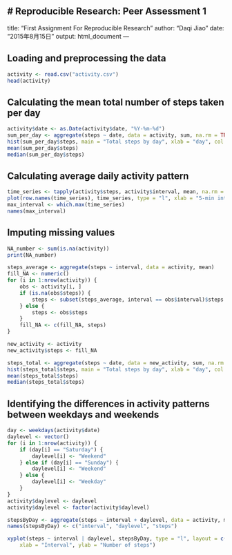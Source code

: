 # Reproducible Research: Peer Assessment 1
---
title: "First Assignment For Reproducible Research"
author: "Daqi Jiao"
date: "2015年8月15日"
output: html_document
---

## Loading and preprocessing the data

```r
activity <- read.csv("activity.csv")
head(activity)
```

## Calculating the mean total number of steps taken per day

```r
activity$date <- as.Date(activity$date, "%Y-%m-%d")
sum_per_day <- aggregate(steps ~ date, data = activity, sum, na.rm = TRUE)
hist(sum_per_day$steps, main = "Total steps by day", xlab = "day", col = "red")
mean(sum_per_day$steps)
median(sum_per_day$steps)
```

## Calculating average daily activity pattern

```r
time_series <- tapply(activity$steps, activity$interval, mean, na.rm = TRUE)
plot(row.names(time_series), time_series, type = "l", xlab = "5-min interval", ylab = "Averages across all days", main = "Daily activity pattern", col = "green")
max_interval <- which.max(time_series)
names(max_interval)
```

## Imputing missing values

```r
NA_number <- sum(is.na(activity))
print(NA_number)

steps_average <- aggregate(steps ~ interval, data = activity, mean)
fill_NA <- numeric()
for (i in 1:nrow(activity)) {
    obs <- activity[i, ]
    if (is.na(obs$steps)) {
        steps <- subset(steps_average, interval == obs$interval)$steps
    } else {
        steps <- obs$steps
    }
    fill_NA <- c(fill_NA, steps)
}

new_activity <- activity
new_activity$steps <- fill_NA

steps_total <- aggregate(steps ~ date, data = new_activity, sum, na.rm = TRUE)
hist(steps_total$steps, main = "Total steps by day", xlab = "day", col = "blue")
mean(steps_total$steps)
median(steps_total$steps)
```

## Identifying the differences in activity patterns between weekdays and weekends

```r
day <- weekdays(activity$date)
daylevel <- vector()
for (i in 1:nrow(activity)) {
    if (day[i] == "Saturday") {
        daylevel[i] <- "Weekend"
    } else if (day[i] == "Sunday") {
        daylevel[i] <- "Weekend"
    } else {
        daylevel[i] <- "Weekday"
    }
}
activity$daylevel <- daylevel
activity$daylevel <- factor(activity$daylevel)

stepsByDay <- aggregate(steps ~ interval + daylevel, data = activity, mean)
names(stepsByDay) <- c("interval", "daylevel", "steps")

xyplot(steps ~ interval | daylevel, stepsByDay, type = "l", layout = c(1, 2), 
    xlab = "Interval", ylab = "Number of steps")
```
